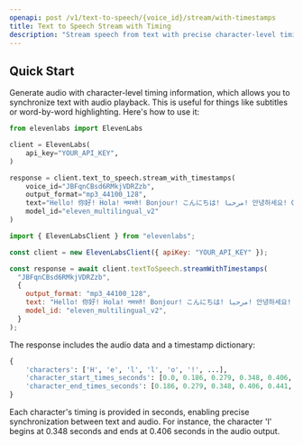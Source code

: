 ```yaml
---
openapi: post /v1/text-to-speech/{voice_id}/stream/with-timestamps
title: Text to Speech Stream with Timing
description: "Stream speech from text with precise character-level timing information for audio-text synchronization."
---
```


## Quick Start

Generate audio with character-level timing information, which allows you to synchronize text with audio playback. This is useful for things like subtitles or word-by-word highlighting. Here's how to use it:

<CodeGroup>

```python Python
from elevenlabs import ElevenLabs

client = ElevenLabs(
    api_key="YOUR_API_KEY",
)

response = client.text_to_speech.stream_with_timestamps(
    voice_id="JBFqnCBsd6RMkjVDRZzb",
    output_format="mp3_44100_128",
    text="Hello! 你好! Hola! नमस्ते! Bonjour! こんにちは! مرحبا! 안녕하세요! Ciao! Cześć! Привіт! வணக்கம்!",
    model_id="eleven_multilingual_v2"
)
```

```javascript JavaScript
import { ElevenLabsClient } from "elevenlabs";

const client = new ElevenLabsClient({ apiKey: "YOUR_API_KEY" });

const response = await client.textToSpeech.streamWithTimestamps(
  "JBFqnCBsd6RMkjVDRZzb",
  {
    output_format: "mp3_44100_128",
    text: "Hello! 你好! Hola! नमस्ते! Bonjour! こんにちは! مرحبا! 안녕하세요! Ciao! Cześć! Привіт! வணக்கம்!",
    model_id: "eleven_multilingual_v2",
  }
);
```

</CodeGroup>

The response includes the audio data and a timestamp dictionary:

```python
{
    'characters': ['H', 'e', 'l', 'l', 'o', '!', ...],
    'character_start_times_seconds': [0.0, 0.186, 0.279, 0.348, 0.406, 0.441, ...],
    'character_end_times_seconds': [0.186, 0.279, 0.348, 0.406, 0.441, 0.476, ...]
}
```

Each character's timing is provided in seconds, enabling precise synchronization between text and audio. For instance, the character 'l' begins at 0.348 seconds and ends at 0.406 seconds in the audio output.
